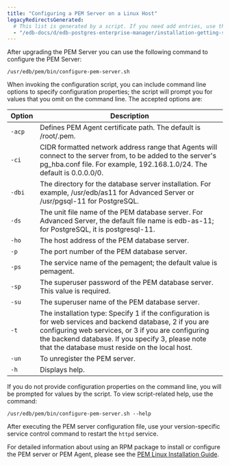 ```yaml
---
title: "Configuring a PEM Server on a Linux Host"
legacyRedirectsGenerated:
  # This list is generated by a script. If you need add entries, use the `legacyRedirects` key.
  - "/edb-docs/d/edb-postgres-enterprise-manager/installation-getting-started/upgrade-migration-guide/8.0/configuring_the_pem_server_on_linux_platforms.html"
---
```


After upgrading the PEM Server you can use the following command to configure the PEM Server:

```text
/usr/edb/pem/bin/configure-pem-server.sh
```

When invoking the configuration script, you can include command line options to specify configuration properties; the script will prompt you for values that you omit on the command line. The accepted options are:

| **Option** | **Description**                                                                                                                                                                                                                                                         |
| ---------- | ----------------------------------------------------------------------------------------------------------------------------------------------------------------------------------------------------------------------------------------------------------------------- |
| `-acp`     | Defines PEM Agent certificate path. The default is /root/.pem.                                                                                                                                                                                                          |
| `-ci`      | CIDR formatted network address range that Agents will connect to the server from, to be added to the server's pg_hba.conf file. For example, 192.168.1.0/24. The default is 0.0.0.0/0.                                                                                  |
| `-dbi`     | The directory for the database server installation. For example, /usr/edb/as11 for Advanced Server or /usr/pgsql-11 for PostgreSQL.                                                                                                                                     |
| `-ds`      | The unit file name of the PEM database server. For Advanced Server, the default file name is edb-as-11; for PostgreSQL, it is postgresql-11.                                                                                                                            |
| `-ho`      | The host address of the PEM database server.                                                                                                                                                                                                                            |
| `-p`       | The port number of the PEM database server.                                                                                                                                                                                                                             |
| `-ps`      | The service name of the pemagent; the default value is pemagent.                                                                                                                                                                                                        |
| `-sp`      | The superuser password of the PEM database server. This value is required.                                                                                                                                                                                              |
| `-su`      | The superuser name of the PEM database server.                                                                                                                                                                                                                          |
| `-t`       | The installation type: Specify 1 if the configuration is for web services and backend database, 2 if you are configuring web services, or 3 if you are configuring the backend database. If you specify 3, please note that the database must reside on the local host. |
| `-un`      | To unregister the PEM server.                                                                                                                                                                                                                                           |
| `-h`       | Displays help.                                                                                                                                                                                                                                                          |

If you do not provide configuration properties on the command line, you will be prompted for values by the script. To view script-related help, use the command:

```text
/usr/edb/pem/bin/configure-pem-server.sh --help
```

After executing the PEM server configuration file, use your version-specific service control command to restart the `httpd` service.

For detailed information about using an RPM package to install or configure the PEM server or PEM Agent, please see the [PEM Linux Installation Guide](https://www.enterprisedb.com/docs/pem/latest/).
